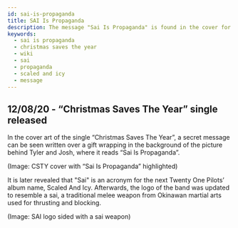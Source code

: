 ```yaml
---
id: sai-is-propaganda
title: SAI Is Propaganda
description: The message "Sai Is Propaganda" is found in the cover for Christmas Saves The Year, teasing the next era.
keywords:
  - sai is propaganda
  - christmas saves the year
  - wiki
  - sai
  - propaganda
  - scaled and icy
  - message
---
```


## 12/08/20 - “Christmas Saves The Year” single released

In the cover art of the single “Christmas Saves The Year”, a secret message can be seen written over a gift wrapping in the background of the picture behind Tyler and Josh, where it reads “Sai Is Propaganda”.

(Image: CSTY cover with “Sai Is Propaganda” highlighted)

It is later revealed that "Sai" is an acronym for the next Twenty One Pilots’ album name, Scaled And Icy. Afterwards, the logo of the band was updated to resemble a sai, a traditional melee weapon from Okinawan martial arts used for thrusting and blocking.

(Image: SAI logo sided with a sai weapon)
